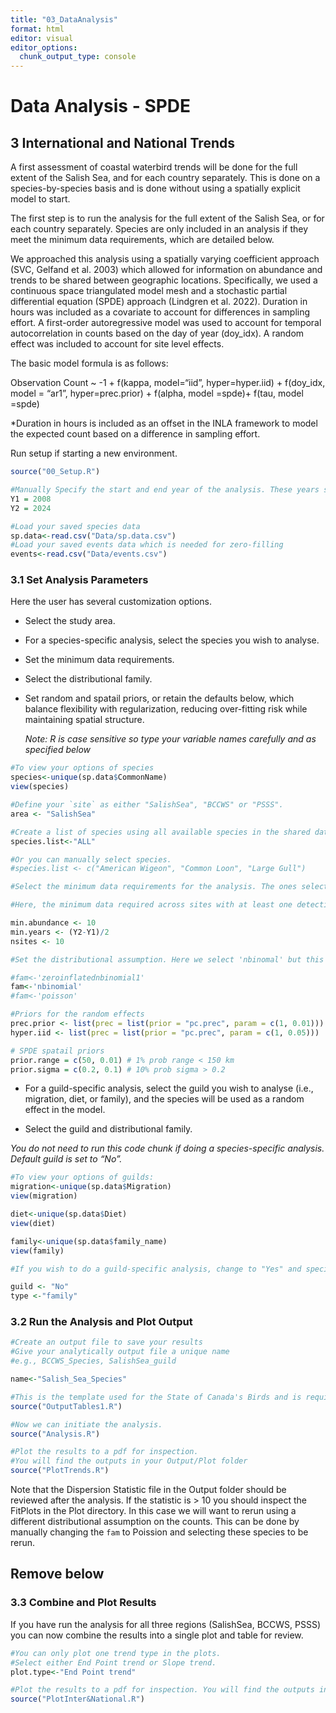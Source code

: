 ```yaml
---
title: "03_DataAnalysis"
format: html
editor: visual
editor_options: 
  chunk_output_type: console
---
```


# Data Analysis - SPDE

## 3 International and National Trends

A first assessment of coastal waterbird trends will be done for the full extent of the Salish Sea, and for each country separately. This is done on a species-by-species basis and is done without using a spatially explicit model to start.

The first step is to run the analysis for the full extent of the Salish Sea, or for each country separately. Species are only included in an analysis if they meet the minimum data requirements, which are detailed below.

We approached this analysis using a spatially varying coefficient approach (SVC, Gelfand et al. 2003) which allowed for information on abundance and trends to be shared between geographic locations. Specifically, we used a continuous space triangulated model mesh and a stochastic partial differential equation (SPDE) approach (Lindgren et al. 2022). Duration in hours was included as a covariate to account for differences in sampling effort. A first-order autoregressive model was used to account for temporal autocorrelation in counts based on the day of year (doy_idx). A random effect was included to account for site level effects.

The basic model formula is as follows:

Observation Count \~ -1 + f(kappa, model="iid", hyper=hyper.iid) + f(doy_idx, model = "ar1", hyper=prec.prior) + f(alpha, model =spde)+ f(tau, model =spde)

\*Duration in hours is included as an offset in the INLA framework to model the expected count based on a difference in sampling effort.

Run setup if starting a new environment.

```r

source("00_Setup.R")

#Manually Specify the start and end year of the analysis. These years should match those selected for the data cleaning scripts. 
Y1 = 2008
Y2 = 2024

#Load your saved species data 
sp.data<-read.csv("Data/sp.data.csv")
#Load your saved events data which is needed for zero-filling
events<-read.csv("Data/events.csv")

```

### 3.1 Set Analysis Parameters

Here the user has several customization options.

-   Select the study area.

-   For a species-specific analysis, select the species you wish to analyse.

-   Set the minimum data requirements.

-   Select the distributional family.

-   Set random and spatail priors, or retain the defaults below, which balance flexibility with regularization, reducing over-fitting risk while maintaining spatial structure.

    *Note: R is case sensitive so type your variable names carefully and as specified below*

```r

#To view your options of species
species<-unique(sp.data$CommonName)
view(species)

#Define your `site` as either "SalishSea", "BCCWS" or "PSSS". 
area <- "SalishSea"

#Create a list of species using all available species in the shared dataset.
species.list<-"ALL"

#Or you can manually select species.
#species.list <- c("American Wigeon", "Common Loon", "Large Gull") 

#Select the minimum data requirements for the analysis. The ones selected here were done following the inspection of the International data set and likely work both the National analyses. However, finer scale assessment may need to assess their suitability. 

#Here, the minimum data required across sites with at least one detection, each species needs an overall abundance per year > 10, need to be detected in > one-half of the survey years, and on > 10 survey sites. Users may choose to adjust these parameters. 

min.abundance <- 10
min.years <- (Y2-Y1)/2
nsites <- 10

#Set the distributional assumption. Here we select 'nbinomal' but this may need to adjust if there is overdispersion. 

#fam<-'zeroinflatednbinomial1'
fam<-'nbinomial'
#fam<-'poisson'

#Priors for the random effects
prec.prior <- list(prec = list(prior = "pc.prec", param = c(1, 0.01)))
hyper.iid <- list(prec = list(prior = "pc.prec", param = c(1, 0.05)))

# SPDE spatail priors
prior.range = c(50, 0.01) # 1% prob range < 150 km
prior.sigma = c(0.2, 0.1) # 10% prob sigma > 0.2

```

-   For a guild-specific analysis, select the guild you wish to analyse (i.e., migration, diet, or family), and the species will be used as a random effect in the model.

-   Select the guild and distributional family.

*You do not need to run this code chunk if doing a species-specific analysis. Default guild is set to "No".*

```r

#To view your options of guilds:
migration<-unique(sp.data$Migration)
view(migration)

diet<-unique(sp.data$Diet)
view(diet)

family<-unique(sp.data$family_name)
view(family)

#If you wish to do a guild-specific analysis, change to "Yes" and specify the `type` as either "migration", "diet", or "family". This will override the species list above. 

guild <- "No"
type <-"family"

```

### 3.2 Run the Analysis and Plot Output

```r

#Create an output file to save your results
#Give your analytically output file a unique name 
#e.g., BCCWS_Species, SalishSea_guild

name<-"Salish_Sea_Species"

#This is the template used for the State of Canada's Birds and is required for upload into NatureCounts
source("OutputTables1.R")

#Now we can initiate the analysis.  
source("Analysis.R")

#Plot the results to a pdf for inspection. 
#You will find the outputs in your Output/Plot folder
source("PlotTrends.R")

```

Note that the Dispersion Statistic file in the Output folder should be reviewed after the analysis. If the statistic is \> 10 you should inspect the FitPlots in the Plot directory. In this case we will want to rerun using a different distributional assumption on the counts. This can be done by manually changing the `fam` to Poission and selecting these species to be rerun.

## Remove below

### 3.3 Combine and Plot Results

If you have run the analysis for all three regions (SalishSea, BCCWS, PSSS) you can now combine the results into a single plot and table for review.

```r

#You can only plot one trend type in the plots. 
#Select either End Point trend or Slope trend. 
plot.type<-"End Point trend"

#Plot the results to a pdf for inspection. You will find the outputs in your Output/Plot folder with the name Full_TrendTable.csv
source("PlotInter&National.R")


```
